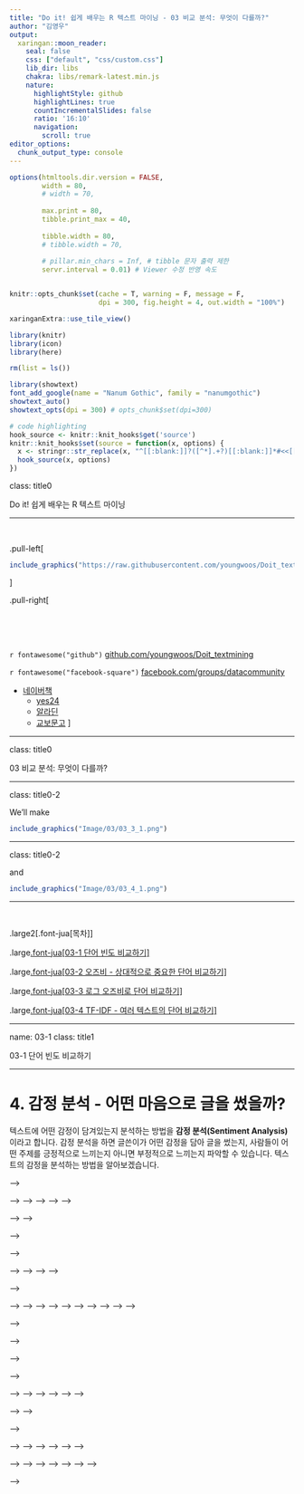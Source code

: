 ```yaml
---
title: "Do it! 쉽게 배우는 R 텍스트 마이닝 - 03 비교 분석: 무엇이 다를까?"
author: "김영우"
output:
  xaringan::moon_reader:
    seal: false
    css: ["default", "css/custom.css"]
    lib_dir: libs
    chakra: libs/remark-latest.min.js
    nature:
      highlightStyle: github
      highlightLines: true
      countIncrementalSlides: false
      ratio: '16:10'
      navigation:
        scroll: true
editor_options: 
  chunk_output_type: console
---
```


```r
options(htmltools.dir.version = FALSE, 
        width = 80,
        # width = 70,
        
        max.print = 80,
        tibble.print_max = 40,
        
        tibble.width = 80,
        # tibble.width = 70,
        
        # pillar.min_chars = Inf, # tibble 문자 출력 제한
        servr.interval = 0.01) # Viewer 수정 반영 속도


knitr::opts_chunk$set(cache = T, warning = F, message = F, 
                      dpi = 300, fig.height = 4, out.width = "100%")

xaringanExtra::use_tile_view()

library(knitr)
library(icon)
library(here)
```


```r
rm(list = ls())

library(showtext)
font_add_google(name = "Nanum Gothic", family = "nanumgothic")
showtext_auto()
showtext_opts(dpi = 300) # opts_chunk$set(dpi=300)

# code highlighting
hook_source <- knitr::knit_hooks$get('source')
knitr::knit_hooks$set(source = function(x, options) {
  x <- stringr::str_replace(x, "^[[:blank:]]?([^*].+?)[[:blank:]]*#<<[[:blank:]]*$", "*\\1")
  hook_source(x, options)
})


```

class: title0

Do it! 쉽게 배우는 R 텍스트 마이닝

---

<br>

.pull-left[
&nbsp;&nbsp;&nbsp;&nbsp;&nbsp;&nbsp;&nbsp;&nbsp;
```r
include_graphics("https://raw.githubusercontent.com/youngwoos/Doit_textmining/main/cover.png")
```
]

.pull-right[

<br>
<br>
<br>

`r fontawesome("github")` [github.com/youngwoos/Doit_textmining](https://github.com/youngwoos/Doit_textmining)

`r fontawesome("facebook-square")` [facebook.com/groups/datacommunity](https://facebook.com/groups/datacommunity)

- [네이버책](https://book.naver.com/bookdb/book_detail.nhn?bid=17891971)
  - [yes24](http://bit.ly/3oUuJOB)
  - [알라딘](http://bit.ly/3oXOSDn)
  - [교보문고](https://bit.ly/2LtNOcB)
]

---

class: title0

03 비교 분석: 무엇이 다를까?

---

class: title0-2

We'll make

<br-back-20>

```r
include_graphics("Image/03/03_3_1.png")
```

---

class: title0-2

and

<br-back-40>

```r
include_graphics("Image/03/03_4_1.png")
```

---

<br>

.large2[.font-jua[목차]]

.large[.font-jua[03-1 단어 빈도 비교하기]]([link](#03-1))

.large[.font-jua[03-2 오즈비 - 상대적으로 중요한 단어 비교하기]]([link](#03-2))

.large[.font-jua[03-3 로그 오즈비로 단어 비교하기]]([link](#03-3))

.large[.font-jua[03-4 TF-IDF - 여러 텍스트의 단어 비교하기]]([link](#03-4))

---


name: 03-1
class: title1

03-1 단어 빈도 비교하기

---

# 4. 감정 분석 - 어떤 마음으로 글을 썼을까?

텍스트에 어떤 감정이 담겨있는지 분석하는 방법을 **감정 분석(Sentiment Analysis)**이라고 합니다. 감정 분석을 하면 글쓴이가 어떤 감정을 담아 글을 썼는지, 사람들이 어떤 주제를 긍정적으로 느끼는지 아니면 부정적으로 느끼는지 파악할 수 있습니다. 텍스트의 감정을 분석하는 방법을 알아보겠습니다.


<!-- ## 4.1 감정 사전 활용하기 -->

<!-- 감정 분석에는 '감정 사전'을 활용합니다. 감정 사전은 감정을 나타낸 단어와 감정의 강도를 표현한 숫자로 구성되어 있습니다. 감정 사전을 이용해 단어에 감정 점수를 부여한 다음 합산하면 문장에 어떤 감정이 담겨 있는지 파악할 수 있습니다. 군산대학교 소프트웨어융합공학과에서 만든 'KNU 한국어 감성사전'을 이용해 감정 분석을 하는 방법을 알아보겠습니다.  -->

<!-- > [참고] -->
<!-- > 'KNU 한국어 감성사전' 깃허브 주소: github.com/park1200656/KnuSentiLex -->

<!-- ```{r echo=FALSE, out.width = '100%'} -->
<!-- knitr::include_graphics(here::here("img/04_sentiment_dic.png")) -->
<!-- ``` -->

<!-- > [편집] 이미지 작업, 박스 처리로 눈에 띄게 표현하기 -->


<!-- ### 4.1.1 감정 사전 살펴보기 -->

<!-- 우선 감정 사전을 불러와 구조를 살펴보겠습니다. 감정 사전은 감정 단어를 나타낸 `word`와 감정의 강도를 숫자로 표현한  `polarity`로 구성됩니다. -->

<!-- ```{r, eval=FALSE} -->
<!-- # 감정 사전 불러오기 -->
<!-- library(readr) -->
<!-- dic <- read_csv("knu_sentiment_lexicon.csv") -->
<!-- ``` -->

<!-- ```{r, echo=FALSE} -->
<!-- # 감정 사전 불러오기 -->
<!-- library(readr) -->
<!-- dic <- read_csv(here::here("files/knu_sentiment_lexicon.csv")) -->
<!-- ``` -->

<!-- ```{r} -->
<!-- library(dplyr) -->

<!-- # 긍정 단어 -->
<!-- dic %>%  -->
<!--   filter(polarity == 2) %>%  -->
<!--   arrange(word) -->

<!-- # 부정 단어 -->
<!-- dic %>%  -->
<!--   filter(polarity == -2) %>%  -->
<!--   arrange(word) -->
<!-- ``` -->

<!-- > [편집] 2단 편집 -->

<!-- #### 감정 사전에 있는 단어의 종류 -->

<!-- `word`는 한 단어로 구성된 단일어, 두 개 이상의 단어가 결합된 복합어, `^^`, `ㅠㅠ`와 같은 이모티콘으로 구성됩니다. `polarity`는 `+2`에서 `-2`까지 5단계의 정수로 되어 있는데, 긍정 단어는 `+`, 부정 단어는 `-`로 표현됩니다. 긍정과 부정 중 어느 한쪽으로 판단하기 어려운 중성 단어는 `0`으로 표현됩니다.  -->

<!-- ```{r} -->
<!-- dic %>%  -->
<!--   filter(word %in% c("좋은", "나쁜")) -->
<!-- ``` -->

<!-- ```{r} -->
<!-- dic %>%  -->
<!--   filter(word %in% c("기쁜", "슬픈")) -->
<!-- ``` -->

<!-- ```{r} -->
<!-- dic %>% -->
<!--   filter(word %in% c("행복하다", "좌절하다")) -->
<!-- ``` -->

<!-- ```{r} -->
<!-- # 이모티콘 -->
<!-- library(stringr) -->
<!-- dic %>%  -->
<!--   filter(!str_detect(word, "[가-힣]")) %>%  -->
<!--   arrange(word) -->
<!-- ``` -->

<!-- 감정 사전은 총 14,854개 단어로 구성되어 있습니다. 긍정 단어 4,871개, 부정 단어 9,829개, 중성 단어 154개로 구성됩니다. -->
<!-- ```{r} -->
<!-- dic %>%  -->
<!--   mutate(sentiment = ifelse(polarity >=  1, "pos", -->
<!--                      ifelse(polarity <= -1, "neg", "neu"))) %>%  -->
<!--   count(sentiment) -->
<!-- ``` -->


<!-- ### 4.1.2 문장의 감정 점수 구하기 -->

<!-- #### 1. 단어 기준으로 토큰화하기 -->

<!-- 감정 사전을 활용해 문장의 감정 점수를 구하는 방법을 알아보겠습니다. 우선, 분석할 텍스트의 단어가 감정 사전에 있는지 찾을 수 있게 토큰화해야 합니다. 감정 사전은 형태소가 아니라 단어 기준으로 구성되어 있으므로 분석할 텍스트도 단어 기준으로 토큰화해야 합니다. -->

<!-- `unnest_tokens()`를 이용해 샘플 텍스트를 단어 기준으로 토큰화하겠습니다. 이때 `drop = F`를 입력해 원문을 보유하겠습니다. 이렇게 하면 각 단어가 어느 문장에서 추출됐는지 알 수 있습니다. -->

<!-- ```{r} -->
<!-- df <- tibble(sentence = c("디자인 예쁘고 마감도 좋아서 만족스럽다.", -->
<!--                           "디자인은 괜찮다. 그런데 마감이 나쁘고 가격도 비싸다.")) -->
<!-- df -->

<!-- library(tidytext) -->
<!-- df <- df %>%  -->
<!--   unnest_tokens(input = sentence, -->
<!--                 output = word, -->
<!--                 token = "words", -->
<!--                 drop = F) -->

<!-- df %>% print(n = Inf) -->
<!-- ``` -->

<!-- #### 2. 토큰화한 단어에 감정 점수 부여하기 -->

<!-- 토큰화한 단어에 감정 점수를 부여하겠습니다. `dplyr` 패키지의 `left_join()`을 이용해  `word` 기준으로 감정 사전을 결합하면 각 단어에 감정 점수를 부여할 수 있습니다. 단어가 감정 사전에 없으면 `polarity`의 값이 `NA`가 되는데, 이때는 `0`을 부여하겠습니다. -->

<!-- 출력 결과를 보면 첫 번째 문장의 `"예쁘고"`, `"좋아서"`, `"만족스럽다"`에 긍정 점수가 부여됐습니다. 두 번째 문장은 `"괜찮다"`에 긍정 점수가 부여됐고, `"나쁘고"`, `"비싸다"`에는 부정 점수가 부여됐습니다. -->

<!-- ```{r} -->
<!-- df <- df %>%  -->
<!--   left_join(dic, by = "word") %>%  -->
<!--   mutate(polarity = ifelse(is.na(polarity), 0, polarity)) -->

<!-- df %>% print(n = Inf) -->
<!-- ``` -->

<!-- #### 3. 문장별로 감정 점수 합산하기 -->

<!-- 이제 `sencence`별로 감정 점수를 합산하겠습니다. 출력 결과를 보면 첫 번째 문장은 세 단어가 `+2`이므로 합산해 `6`이 되었습니다. 두 번째 문장은 한 단어는 `+1`, 두 단어는 `-2`이므로 합산해 `-3`이 되었습니다. -->

<!-- ```{r} -->
<!-- score_df <- df %>%  -->
<!--   group_by(sentence) %>%  -->
<!--   summarise(score  = sum(polarity)) -->

<!-- score_df -->
<!-- ``` -->

<!-- ## 4.2 기사 댓글 감정 분석하기 -->

<!-- 이제 실제 텍스트를 이용해 감정 분석을 해보겠습니다. `"news_comment_parasite.csv"`에는 2020년 2월 10일 영화 '기생충'의 아카데미상 수상 소식을 다룬 기사에 달린 댓글이 들어 있습니다. 댓글을 분석해 긍정적인 댓글과 부정적인 댓글 중 무엇이 더 많은지, 어떤 내용의 댓글이 달렸는지 알아보겠습니다. -->


<!-- ### 4.2.1 기본적인 전처리 -->

<!-- 우선 기사 댓글 데이터를 불러와 기본적인 전처리를 하겠습니다.  -->

<!-- **고유 번호 변수 만들기** : 댓글의 내용이 같아도 구별할 수 있도록 `mutate()`와 `row_number()`를 이용해 고유 번호 `id`를 추가하겠습니다.  -->

<!-- **html 특수 문자 제거하기** : 웹에서 만들어진 텍스트는 `&nbsp;`과 같은 html 특수 문자가 포함되어 있어서 출력하면 내용을 알아보기 불편합니다. `textclean` 패키지의 `replace_html()`을 이용해 html 태그를 공백으로 바꾼 다음 `stringr` 패키지의 `str_squish()`를 이용해 중복 공백을 제거하겠습니다. -->

<!-- **두 글자 미만 단어 포함하기** : 다음 코드를 보면 앞 장과 달리 특수문자를 제거하고 두 글자 이상의 단어만 남기는 작업을 하지 않았습니다. 감정 사전에 특수문자, 모음, 자음으로 된 이모티콘도 포함되어 있는데, 이런 단어들도 텍스트의 감정을 분석하는데 활용해야 하기 때문입니다. -->


<!-- ```{r eval=F} -->
<!-- # 데이터 불러오기 -->
<!-- raw_news_comment <- read_csv("news_comment_parasite.csv") -->
<!-- ``` -->

<!-- ```{r echo=F} -->
<!-- # 데이터 불러오기 -->
<!-- raw_news_comment <- read_csv(here::here("files/news_comment_parasite.csv")) -->

<!-- ``` -->


<!-- ```{r eval=F} -->
<!-- # 기본적인 전처리 -->
<!-- install.packages("textclean") -->
<!-- library(textclean) -->

<!-- news_comment <- raw_news_comment %>% -->
<!--   mutate(id = row_number(), -->
<!--          reply = str_squish(replace_html(reply))) -->

<!-- # 데이터 구조 확인 -->
<!-- glimpse(news_comment) -->
<!-- ``` -->

<!-- ```{r echo=F} -->
<!-- # 기본적인 전처리 -->
<!-- # install.packages("textclean") -->
<!-- library(textclean) -->

<!-- news_comment <- raw_news_comment %>% -->
<!--   mutate(id = row_number(), -->
<!--          reply = str_squish(replace_html(reply))) -->

<!-- glimpse(news_comment, width = 60) -->
<!-- ``` -->

<!-- > [참고] `glimpse()`는 데이터 구조를 요약해 보여주는 `dplyr` 패키지의 함수입니다. 요약 결과를 줄을 맞춰 출력하기 때문에 `str()`보다 데이터 구조를 파악하기 좋습니다. -->


<!-- ### 4.2.2 단어 기준으로 토큰화하고 감정 점수 부여하기 -->

<!-- `news_comment`를 단어 기준으로 토큰화하고 각 단어에 감정 점수를 부여하겠습니다. -->

<!-- ```{r} -->
<!-- # 토큰화 -->
<!-- word_comment <- news_comment %>% -->
<!--   unnest_tokens(input = reply, -->
<!--                 output = word, -->
<!--                 token = "words", -->
<!--                 drop = F) -->

<!-- word_comment %>% -->
<!--   select(word, reply) -->

<!-- # 감정 점수 부여 -->
<!-- word_comment <- word_comment %>% -->
<!--   left_join(dic, by = "word") %>% -->
<!--   mutate(polarity = ifelse(is.na(polarity), 0, polarity)) -->

<!-- word_comment %>% -->
<!--   select(word, polarity) -->
<!-- ``` -->

<!-- ### 4.2.3 자주 사용된 감정 단어 살펴보기 -->

<!-- 댓글별로 감정 점수를 합산하기 전에, 우선 어떤 감정 단어가 많이 사용되었는지 알아보겠습니다. -->

<!-- #### 1. 감정 분류하기 -->

<!-- 감정이 분명하게 드러난 단어를 중심으로 살펴보기 위해 `polarity`가 `2`면 긍정(pos), `-2`면 부정(neg), 그 외에는 중립(neu)을 부여한 변수 `sentiment`를 만들겠습니다. `sentiment`로 빈도를 구하면 어떤 감정의 단어가 많은지 알 수 있습니다. -->

<!-- ```{r} -->
<!-- word_comment <- word_comment %>% -->
<!--   mutate(sentiment = ifelse(polarity ==  2, "pos", -->
<!--                      ifelse(polarity == -2, "neg", "neu"))) -->

<!-- word_comment %>% -->
<!--   count(sentiment) -->
<!-- ``` -->

<!-- #### 2. 막대 그래프 만들기 -->

<!-- 중립 단어는 제외하고, 긍정 단어와 부정 단어 중 가장 많이 사용 된 단어를 10개씩 추출해 막대 그래프를 만들겠습니다. -->

<!-- ```{r} -->
<!-- top10_sentiment <- word_comment %>% -->
<!--   filter(sentiment != "neu") %>% -->
<!--   count(sentiment, word) %>% -->
<!--   group_by(sentiment) %>% -->
<!--   slice_max(n, n = 10) -->

<!-- top10_sentiment -->
<!-- ``` -->

<!-- ```{r} -->
<!-- # 막대 그래프 만들기 -->
<!-- library(ggplot2) -->
<!-- ggplot(top10_sentiment, aes(x = reorder(word, n),  -->
<!--                             y = n,  -->
<!--                             fill = sentiment)) + -->
<!--   geom_col() + -->
<!--   coord_flip() + -->
<!--   geom_text(aes(label = n), hjust = -0.3) + -->
<!--   facet_wrap(~ sentiment, scales = "free") + -->
<!--   scale_y_continuous(expand = expansion(mult = c(0.05, 0.15))) +   -->
<!--   labs(x = NULL) + -->
<!--   theme(text = element_text(family = "nanumgothic")) -->
<!-- ``` -->

<!-- > [참고] `scale_y_continuous()`에 적용한 `expansion()`은 막대와 그래프 경계의 간격을 넓히는 기능을 합니다. 막대 밖에 표현한 빈도 값이 그래프 경계 밖으로 벗어나지 않도록 하려고 사용했습니다. -->

<!-- 그래프를 보면 긍정 단어는 `"대단하다"`, `"자랑스럽다"`, `"축하"` 등의 빈도가 높습니다. 아카데미상을 수상한 제작진을 칭찬하는 댓글에 사용된 단어라고 예상할 수 있습니다. 부정 단어는 `"소름"`, `"아니다"`, `"우울한"` 등의 빈도가 높습니다. 영화 내용과 관련된 부정적인 감정을 표현한 댓글들에 사용된 단어라고 예상할 수 있습니다. -->

<!-- 앞에서 살펴본 단어들은 댓글에 사용된 단어 중 감정 사전과 매칭된 일부 입니다. 본격적으로 분석을 하기 전에 어떤 감정 단어가 많이 사용되었는지 알아보려고 감정이 분명하게 들어난 단어만 추출해본 것입니다. 텍스트의 전반적인 내용을 파악하려면 감정 점수가 부여되지 않은 중립 단어까지 포함해서 분석해야 합니다. 이 방법은 뒤에서 다루겠습니다. -->

<!-- > [참고] `"소름"`, `"미친"` 등은 부정적인 단어가 아니라 긍정적인 감정을 극적으로 표현하는 단어일 수 있기 때문에 감정 사전을 수정해서 점수를 부여해야 합니다. 이에 대해서는 **4.4**에서 자세히 다룹니다. -->

<!-- ### 4.2.4 댓글별 감정 점수 구하고 댓글 살펴보기 -->

<!-- 댓글별로 감정 점수를 구한 다음 감정 점수가 높은 댓글이 어떤 내용을 담고 있는지 살펴보겠습니다. -->


<!-- #### 1. 댓글별 감정 점수 구하기 -->

<!-- `word_comment`를 `id`, `reply`별로 분리한 다음 `polarity`를 합산해 감정 점수를 구하겠습니다. 그런 다음 이후 분석 작업은 그룹별로 처리하지 않도록 `ungroup()`으로 그룹을 해제하겠습니다. -->

<!-- `id`로 먼저 나누는 이유는 내용이 같은 댓글이 여럿 있더라도 서로 다른 댓글로 취급하기 위함입니다. `id`별로 먼저 나누지 않으면 내용이 같은 댓글들의 점수가 모두 하나로 합산됩니다. -->

<!-- ```{r} -->
<!-- score_comment <- word_comment %>% -->
<!--   group_by(id, reply) %>% -->
<!--   summarise(score = sum(polarity)) %>% -->
<!--   ungroup() -->

<!-- score_comment %>%  -->
<!--   select(score, reply) -->
<!-- ``` -->


<!-- #### 2. 감정 점수 높은 댓글 살펴보기 -->

<!-- 감정 점수 기준으로 정렬하면 감정이 분명하게 드러난 댓글의 내용을 살펴볼 수 있습니다. 출력 결과에서 감정 점수가 높은 댓글을 보면 제작진의 수상을 축하하고 대한민국의 위상이 올라간 것을 기뻐하는 긍정적인 내용이 주를 이루고 있습니다. 감정 점수가 낮은 댓글을 보면 감독의 정치적 성향이나 영화 내용으로 연상되는 사회 문제를 비판하는 부정적인 내용이 주를 이루고 있습니다. -->

<!-- ```{r} -->
<!-- # 긍정 댓글 -->
<!-- score_comment %>% -->
<!--   select(score, reply) %>%  -->
<!--   arrange(-score) -->

<!-- # 부정 댓글 -->
<!-- score_comment %>% -->
<!--   select(score, reply) %>%  -->
<!--   arrange(score) -->
<!-- ``` -->


<!-- ### 4.2.5 감정 경향 살펴보기 -->

<!-- 댓글에 긍정적인 내용이 많은지 아니면 부정적인 내용이 많은지, 전반적인 감정 경향을 알아보겠습니다. -->

<!-- #### 1. 감정 점수 빈도 구하기 -->

<!-- 댓글의 감정 점수 빈도를 보면 감정 사전에 없는 단어만 사용해 0점이 부여된 댓글이 가장 많고, 감정 점수가 높거나 낮을수록 빈도가 낮음을 알 수 있습니다. -->

<!-- ```{r} -->
<!-- score_comment %>% -->
<!--   count(score) %>% -->
<!--   print(n = Inf) -->
<!-- ``` -->

<!-- #### 2. 감정 분류하고 막대 그래프 만들기 -->

<!-- `score` 기준으로 댓글의 감정을 분류하겠습니다. `1` 이상이면 `pos`(긍정), `-1` 이하면 `neg`(부정), 그 외에는 `neu`(중립)으로 분류하겠습니다. -->

<!-- ```{r} -->
<!-- score_comment <- score_comment %>% -->
<!--   mutate(sentiment = ifelse(score >=  1, "pos", -->
<!--                      ifelse(score <= -1, "neg", "neu"))) -->
<!-- ``` -->

<!-- `sentiment`별 빈도와 비율을 구한 다음 막대 그래프를 만들어 댓글의 전반적인 감정 경향을 살펴보겠습니다. 출력 결과를 보면 중립 댓글이 70%로 가장 많고, 긍정 댓글은 19.5%, 부정 댓글은 10.5%임을 알 수 있습니다. -->

<!-- ```{r} -->
<!-- frequency_score <- score_comment %>% -->
<!--   count(sentiment) %>% -->
<!--   mutate(ratio = n/sum(n)*100) -->

<!-- frequency_score -->

<!-- # 막대 그래프 만들기 -->
<!-- ggplot(frequency_score, aes(x = sentiment, y = n, fill = sentiment)) + -->
<!--   geom_col() + -->
<!--   geom_text(aes(label = n), vjust = -0.3) +  -->
<!--   scale_x_discrete(limits = c("pos", "neu", "neg")) -->
<!-- ``` -->
<!-- > [참고] `scale_x_discrete()`는 x축 순서를 정하는 기능을 합니다. 따로 정하지 않으면 항목의 알파벳 순서로 정렬합니다. -->


<!-- #### 3. 비율 누적 막대 그래프 만들기 -->

<!-- 이번에는 누적 막대 그래프를 만들어 보겠습니다. 누적 막대 그래프를 만들면 하나의 막대 위에 여러 집단의 비율을 표현하기 때문에 구성 요소의 비중 차이를 한눈에 파악할 수 있습니다. -->

<!-- #### 샘플 데이터로 비율 누적 막대 그래프 만들어보기 -->

<!-- 먼저 샘플 데이터로 누적 막대 그래프를 만들어 보겠습니다. 누적 막대 그래프를 만들려면 데이터에 x축, y축, 누적 막대를 표현할 세 가지 변수가 있어야 합니다. 다음 코드로 출력한 그래프를 보면, x축이 `contry`, y축이 `ratio`로 구성되고, 각 막대가 `fill`에 지정된 `sex`별로 누적되어 있습니다. -->

<!-- ```{r} -->
<!-- df <- tibble(contry = c("Korea", "Korea", "Japen", "Japen"),  # 축 -->
<!--              sex = c("M", "F", "M", "F"),                     # 누적 막대 -->
<!--              ratio = c(60, 40, 30, 70))                       # 값 -->
<!-- df -->

<!-- ggplot(df, aes(x = contry, y = ratio, fill = sex)) + geom_col() -->

<!-- ``` -->

<!-- `geom_text()`를 이용하면 막대에 비율을 표기할 수 있습니다. 다음 코드에서 `paste0()`는 비율에 `%`를 붙여 표시하는 기능을 하고, `position_stack(vjust = 0.5)`은 비율을 막대의 가운데에 표시하는 기능을 합니다. -->

<!-- ```{r} -->
<!-- ggplot(df, aes(x = contry, y = ratio, fill = sex)) +  -->
<!--   geom_col() + -->
<!--   geom_text(aes(label = paste0(ratio, "%")),          # % 표시 -->
<!--             position = position_stack(vjust = 0.5))   # 가운데 표시 -->
<!-- ``` -->


<!-- #### 댓글의 감정 비율로 누적 막대 그래프 만들기 -->

<!-- 이제 댓글의 감정 비율을 나타낸 `frequency_score`를 이용해 누적 막대 그래프를 만들겠습니다. y축에 `ratio`, 누적 막대에 `sentiment`를 지정하면 됩니다. 그런데 `frequency_score`에는 샘플 데이터의 `contry`처럼 x축을 구성할 변수가 없습니다. 이럴 때는 더미 변수(Dummy variable)를 만들어 활용하면 됩니다. `frequency_score`에 `dummy` 변수를 추가해 아무 값이나 입력하겠습니다. 여기서는 `0`을 입력했지만 다른 어떤 값을 입력해도 괜찮습니다. -->

<!-- > [참고] 더미 변수는 분석에 활용하기 위해 만든 가짜 변수를 의미합니다. -->

<!-- ```{r} -->
<!-- # 더미 변수 생성 -->
<!-- frequency_score$dummy <- 0 -->
<!-- frequency_score -->
<!-- ``` -->

<!-- 이제 막대 그래프를 만들겠습니다. x축에는 `dummy`, y축에는 `ratio`, `fill`에는 `sentiment`를 입력한 다음 `geom_col()`을 이용해 그래프를 만들겠습니다. `ratio`는 `round()`를 이용해 소수점 둘째 자리에서 반올림하겠습니다. 그런 다음 `theme()`을 이용해 x축의 이름, 값, 눈금을 삭제하겠습니다. 출력한 그래프를 보면 막대가 `sentiment` 비율에 따라 구분되므로 어떤 감정으로 분류된 댓글이 많은지 쉽게 이해할 수 있습니다. -->

<!-- ```{r fig.width=4, fig.height=4} -->
<!-- ggplot(frequency_score, aes(x = dummy, y = ratio, fill = sentiment)) + -->
<!--   geom_col() + -->
<!--   geom_text(aes(label = paste0(round(ratio, 1), "%")),       -->
<!--               position = position_stack(vjust = 0.5)) +  -->
<!--   theme(axis.title.x = element_blank(),  # x축 이름 삭제 -->
<!--         axis.text.x  = element_blank(),  # x축 값 삭제 -->
<!--         axis.ticks.x = element_blank())  # x축 눈금 삭제 -->
<!-- ``` -->


<!-- ## 4.3 감정 분류별 주요 단어 살펴보기 -->

<!-- 텍스트가 구체적으로 어떤 내용을 담고 있는지 파악하려면 감정 점수가 부여되지 않은 단어까지 포함해 분석해야 합니다. 긍정 댓글과 부정 댓글에 어떤 단어가 많이 사용되었는지 분석해 보겠습니다. -->

<!-- ### 4.3.1 자주 사용된 단어 살펴보기 -->

<!-- 먼저, 문장별 감정 점수가 부여된 `score_comment`를 단어 기준으로 토큰화하고, 의미를 해석할 수 있게 두 글자 이상인 한글 단어만 남기겠습니다. -->

<!-- #### 1. 토큰화하고 두 글자 이상 한글 단어만 남기기 -->

<!-- 앞에서 감정 점수를 구할 때는 감정 사전의 특수문자, 모음, 자음으로 된 이모티콘도 활용해야 하므로 특수문자를 제거하고 두 글자 이상의 한글 단어만 남기는 작업을 하지 않았습니다. 여기서는 감정 단어가 아니라 의미를 해석할 수 있는 단어를 분석하므로 두 글자 이상인 한글 단어만 남기는 작업을 해야 합니다. -->

<!-- ```{r} -->
<!-- comment <- score_comment %>% -->
<!--   unnest_tokens(input = reply,          # 단어 기준 토큰화 -->
<!--                 output = word, -->
<!--                 token = "words", -->
<!--                 drop = F) %>% -->
<!--   filter(str_detect(word, "[가-힣]") &  # 한글 추출 -->
<!--          str_count(word) >= 2)          # 두 글자 이상 추출 -->
<!-- ``` -->

<!-- > [참고] 이 코드는 `word`에 `"문장a"` 처럼 한글이 아닌 문자가 함께 있어도 추출합니다. 한글이 아닌 문자가 포함된 행을 제외하려면 `filter(!str_detect(word, "[^가-힣]"))`를 입력하면 됩니다. 여기서는 그런 문자가 없어서 어떤 방식이든 결과가 같습니다. -->

<!-- #### 2. 감정 분류별 빈도 구하기 -->

<!-- `comment`의 `sentiment`별 `word`의 빈도를 구해서 긍정 댓글과 부정 댓글에 어떤 단어가 많이 사용됐는지 살펴보겠습니다. -->

<!-- ```{r} -->
<!-- # 감정 및 단어별 빈도 구하기 -->
<!-- frequency_word <- comment %>% -->
<!--   filter(str_count(word) >= 2) %>% -->
<!--   count(sentiment, word, sort = T) -->
<!-- ``` -->


<!-- ```{r} -->
<!-- # 긍정 댓글 고빈도 단어 -->
<!-- frequency_word %>% -->
<!--   filter(sentiment == "pos") -->

<!-- # 부정 댓글 고빈도 단어 -->
<!-- frequency_word %>% -->
<!--   filter(sentiment == "neg") -->
<!-- ``` -->

<!-- 추출한 단어를 보면 긍정 댓글과 부정 댓글이 다루고 있는 내용에 어떤 차이가 있는지 이해할 수 있습니다. 하지만 `"봉준호"`, `"기생충"`, `"영화"`와 같은 동일한 단어도 많이 추출되었습니다. 이는 단순히 양쪽에서 빈도가 높은 단어를 추출했기 때문입니다. 긍정 댓글과 부정 댓글의 차이를 이해하려면 상대적으로 많이 사용된 단어를 추출해 비교해야 합니다. -->


<!-- ### 4.3.2 상대적으로 자주 사용된 단어 비교하기 -->

<!-- 로그 오즈비를 구해 긍정 댓글과 부정 댓글에서 상대적으로 많이 사용된 단어가 무엇인지 살펴보겠습니다. -->


<!-- #### 1. 로그 오즈비 구하기 -->

<!-- 먼저 `frequency_word` 를 Wide form으로 변환한 뒤 로그 오즈비를 계산하겠습니다. -->

<!-- ```{r} -->
<!-- library(tidyr) -->
<!-- comment_wide <- frequency_word %>% -->
<!--   filter(sentiment != "neu") %>%  # 중립 제외 -->
<!--   pivot_wider(names_from = sentiment, -->
<!--               values_from = n, -->
<!--               values_fill = list(n = 0)) -->

<!-- comment_wide -->

<!-- # 로그 오즈비 구하기 -->
<!-- comment_wide <- comment_wide %>% -->
<!--   mutate(log_odds_ratio = log(((pos + 1) / (sum(pos + 1))) / -->
<!--                               ((neg + 1) / (sum(neg + 1))))) -->

<!-- comment_wide -->
<!-- ``` -->


<!-- #### 2. 로그 오즈비가 가장 큰 단어 10개씩 추출하기 -->

<!-- <!-- 긍정 댓글과 부정 댓글에서 로그 오즈비가 가장 큰 단어를 10개씩 추출하겠습니다. 그럼 다음, 로그 오즈비가 0보다 크면 `"pos"`, 그렇지 않으면 `"neg"`로 분류하고, 결과를 보기 편하게 로그 오즈비 기준으로 내림차순 정렬하겠습니다. 출력 결과를 살펴보면 긍정 댓글과 부정 댓글에 상대적으로 어떤 단어가 더 많이 사용됐는지 알 수 있습니다. --> -->

<!-- <!-- ```{r} --> -->
<!-- <!-- top10 <- comment_wide %>% --> -->
<!-- <!--   filter(rank(log_odds_ratio) <= 10 | rank(-log_odds_ratio) <= 10) %>% --> -->
<!-- <!--   mutate(sentiment = ifelse(log_odds_ratio > 0, "pos", "neg")) %>% --> -->
<!-- <!--   arrange(-log_odds_ratio) --> -->

<!-- <!-- top10 %>% print(n = Inf) --> -->
<!-- <!-- ``` --> -->


<!-- 긍정 댓글과 부정 댓글에서 로그 오즈비가 가장 큰 단어를 10개씩 추출하겠습니다. 먼저 `log_odds_ratio`가 `0`보다 크면 `"pos"`, 그렇지 않으면 `"neg"`로 분류한 다음, `log_odds_ratio`의 절대값이 가장 높은 단어를 10개씩 추출하겠습니다. 출력 결과를 보면 긍정 댓글과 부정 댓글에 상대적으로 어떤 단어가 더 많이 사용됐는지 알 수 있습니다. -->

<!-- ```{r} -->
<!-- top10 <- comment_wide %>% -->
<!--   group_by(sentiment = ifelse(log_odds_ratio > 0, "pos", "neg")) %>% -->
<!--   slice_max(abs(log_odds_ratio), n = 10) -->
<!-- ``` -->

<!-- ```{r eval=F} -->
<!-- top10 %>% print(n = Inf) -->
<!-- ``` -->

<!-- ```{r echo=F} -->
<!-- top10 %>% print(n = 10) -->
<!-- ``` -->

<!-- #### 로그 오즈비가 동점인 단어는 제외하고 추출하기 -->

<!-- `top10` 출력 결과의 `A tibble: 30 x 5`를 보면 `top10`이 30행으로 구성됨을 알 수 있습니다. 긍정 댓글과 부정 댓글에서 로그 오즈비가 가장 큰 단어를 10개씩 추출했는데 20행이 아니라 30행인 이유는  -->
<!-- 부정 댓글에서 `log_odds_ratio`가 동점인 단어가 모두 추출됐기 때문입니다. `slice_max()`에 `with_ties = F`를 입력해 동점을 제외하고 로그 오즈비가 가장 큰 단어를 10개씩 추출하겠습니다. 출력 결과의 `A tibble: 20 x 5`를 보면 20개의 단어가 추출됐음을 알 수 있습니다. -->

<!-- ```{r} -->
<!-- top10 <- comment_wide %>% -->
<!--   group_by(sentiment = ifelse(log_odds_ratio > 0, "pos", "neg")) %>% -->
<!--   slice_max(abs(log_odds_ratio), n = 10, with_ties = F) -->
<!-- ``` -->

<!-- ```{r eval=F} -->
<!-- top10 %>% print(n = Inf) -->
<!-- ``` -->

<!-- ```{r echo=F} -->
<!-- top10 %>% print(n = 10) -->
<!-- ``` -->


<!-- #### 3. 막대 그래프 만들기 -->

<!-- 로그 오즈비를 이용해 막대 그래프를 만들겠습니다. 출력된 그래프를 보면 긍정 댓글과 부정 댓글에 상대적으로 어떤 단어가 많이 사용되었는지 알 수 있습니다. -->

<!-- ```{r} -->
<!-- # 막대 그래프 만들기 -->
<!-- ggplot(top10, aes(x = reorder(word, log_odds_ratio), -->
<!--                       y = log_odds_ratio, -->
<!--                       fill = sentiment)) + -->
<!--   geom_col() + -->
<!--   coord_flip() + -->
<!--   labs(x = NULL) + -->
<!--   theme(text = element_text(family = "nanumgothic")) -->
<!-- ``` -->



<!-- <!-- #### 로그 오즈비가 동점인 단어는 제외하고 추출하기 - `rank(ties.method = "first")` --> -->

<!-- <!-- `top10` 출력 결과의 `A tibble: 19 x 5`를 보면 `top10`이 19행으로 구성됨을 알 수 있습니다. 긍정 댓글과 부정 댓글에서 로그 오즈비가 가장 큰 단어를 10개씩 추출했는데 20행이 아니라 19행인 이유는 부정 댓글의 단어가 9개만 추출됐기 때문입니다. `sentiment`가 `"neg"인 행을 추출하면 10 행이 아니라 8행임을 알 수 있습니다. --> -->

<!-- <!-- ```{r} --> -->
<!-- <!-- top10 %>% --> -->
<!-- <!--   filter(sentiment == "neg") --> -->
<!-- <!-- ``` --> -->

<!-- <!-- 이는 `rank()`의 동점 처리 방식 때문에 생긴 현상입니다. 순위를 나타낸 변수를 여러가지 방식으로 만든 다음 차이를 살펴보겠습니다. --> -->

<!-- <!-- ```{r} --> -->
<!-- <!-- comment_wide %>% --> -->
<!-- <!--   arrange(log_odds_ratio) %>% --> -->
<!-- <!--   mutate(num_row = row_number(),                       # 행 순서 --> -->
<!-- <!--          num_rank = rank(log_odds_ratio),              # 동점시 평균 --> -->
<!-- <!--          num_rank2 = rank(log_odds_ratio,              # 동점시 행 순서 --> -->
<!-- <!--                           ties.method = "first")) %>% --> -->
<!-- <!--   select(-pos, -neg) %>% --> -->
<!-- <!--   head(10) --> -->
<!-- <!-- ``` --> -->

<!-- <!-- `rank()`는 값이 동일한 행이 여럿이면 행 순서 값을 평균해서 순위를 구합니다. 앞 코드의 출력 결과에서 `num_rank`를 보면 `"못한"`과 `"미친"`의 값이 `3.5`입니다. 이는 `"못한"`과 `"미친"`의 `log_odds_ratio`가 동점이므로 행 순서 값`3`과 `4`를 평균한 것입니다. 마찬가지로 `"가난한"`, `"모르는"`, `"아쉽다"`의 `num_rank`도 행 순서 값 `6`, `7`, `8`을 평균한 `8` 입니다. 따라서 `rank()`로 순위를 구하면 9행 까지는 `8`이하이고 10행부터는 `15` 이상이므로 `filter()`로 순위 값 `10` 이하를 추출하면 9번째 행 까지만 남게 되는 것입니다. --> -->

<!-- <!-- 이 문제를 피하려면 동점일 때 행 순서 값을 부여하도록 `rank()`에 `ties.method = "first"`를 입력하면 됩니다. `num_rank2`를 보면 `log_odds_ratio`가 같을 때 행 순서대로 순위가 부여된 것을 알 수 있습니다. --> -->


<!-- <!-- #### 동점을 제외하고 로그 오즈비가 가장 큰 단어 10개씩 추출하기 --> -->

<!-- <!-- 긍정 댓글과 부정 댓글에서 동점을 제외하고 로그 오즈비가 가장 큰 단어 10개씩 추출하겠습니다. 출력 결과의 `A tibble: 20 x 5`를 보면 기대한 대로 20개의 단어가 추출됐음을 알 수 있습니다. --> -->

<!-- <!-- ```{r} --> -->
<!-- <!-- top10 <- comment_wide %>% --> -->
<!-- <!--   filter(rank(log_odds_ratio, ties.method = "first") <= 10 | --> -->
<!-- <!--          rank(-log_odds_ratio, ties.method = "first") <= 10) %>% --> -->
<!-- <!--   mutate(sentiment = ifelse(log_odds_ratio > 0, "pos", "neg")) %>% --> -->
<!-- <!--   arrange(-log_odds_ratio) --> -->

<!-- <!-- top10 --> -->
<!-- <!-- ``` --> -->


<!-- ## 4.4 감정 사전 수정하여 활용하기 -->

<!-- 앞 절의 출력 결과를 보면 `"소름"`, `"미친"`과 같은 단어가 상대적으로 부정 댓글에 더 많이 사용되었음을 알 수 있습니다. 그런데 이런 단어들은 부정적인 표현이라고 단정하기 어렵습니다. 긍정적인 감정을 극적으로 표현할 때도 사용할 수 있기 때문입니다. -->

<!-- #### 감정 단어 살펴보기 -->

<!-- 댓글 원문을 살펴보면 이 단어들이 주로 긍정적인 의미로 사용되었음을 알 수 있습니다. -->

<!-- ```{r} -->
<!-- # "소름"이 사용된 댓글 -->
<!-- score_comment %>% -->
<!--   filter(str_detect(reply, "소름")) %>% -->
<!--   select(reply) -->

<!-- # "미친"이 사용된 댓글 -->
<!-- score_comment %>% -->
<!--   filter(str_detect(reply, "미친")) %>% -->
<!--   select(reply) -->
<!-- ``` -->

<!-- 이 문제는 긍정적인 의미로 사용된 단어가 감정 사전에 부정적인 단어로 분류되어 있어서 생긴 것입니다. 감정 사전 `dic`을 살펴보면 이 단어들의 감정 점수가 모두 음수로 되어있습니다. -->

<!-- ```{r} -->
<!-- dic %>% filter(word %in% c("소름", "소름이", "미친")) -->
<!-- ``` -->

<!-- 감정 분석은 감정 사전에 의존하기 때문에, 텍스트의 맥락이 감정 사전의 맥락과 다르면 이처럼 반대되는 감정 점수를 부여하는 오류가 발생 합니다. 이럴 때는 감정 사전을 수정해서 활용해야 보다 정확하게 분석할 수 있습니다. -->

<!-- ### 4.4.1 감정 사전 수정하기 -->

<!-- 감정 사전을 수정해서 분석에 활용해 보겠습니다. 지금까지 사용한 'KNU 한국어 감성사전' 원본 `dic`에서 `"소름이"`, `"소름"`, `"미친"`의 `polarity`를 양수 `2`로 수정해 새 감정 사전을 만들겠습니다. -->

<!-- ```{r} -->
<!-- new_dic <- dic %>% -->
<!--   mutate(polarity = ifelse(word %in% c("소름", "소름이", "미친"), 2, polarity)) -->

<!-- new_dic %>% filter(word %in% c("소름", "소름이", "미친")) -->
<!-- ``` -->


<!-- ### 4.4.2 수정한 사전으로 감정 점수 부여하기 -->

<!-- 이제 수정한 감정 사전을 활용해 댓글을 다시 분석하겠습니다. 댓글을 단어 기준으로 토큰화한 `word_comment`에서 앞에서 생성한 감정 점수 `polarity`를 제거하겠습니다. 그런 다음, 새로 만든 감정 사전을 이용해 감정 점수를 부여하고, `NA`를 `0`으로 변환하겠습니다. -->

<!-- ```{r} -->
<!-- new_word_comment <- word_comment %>% -->
<!--   select(-polarity) %>% -->
<!--   left_join(new_dic, by = "word") %>% -->
<!--   mutate(polarity = ifelse(is.na(polarity), 0, polarity)) -->
<!-- ``` -->


<!-- ### 4.4.3 댓글별 감정 점수 구하기 -->

<!-- 단어에 감정 점수를 새로 부여했으니 댓글별로 감정 점수를 합산하겠습니다. 그런 다음 이후 분석 작업은 그룹별로 처리하지 않도록 `ungroup()`으로 그룹을 해제하겠습니다. 출력 결과를 보면 댓글별로 감정 점수가 부여되었음을 알 수 있습니다. -->

<!-- ```{r} -->
<!-- new_score_comment <- new_word_comment %>% -->
<!--   group_by(id, reply) %>% -->
<!--   summarise(score = sum(polarity)) %>% -->
<!--   ungroup() -->

<!-- new_score_comment %>% -->
<!--   select(score, reply) %>% -->
<!--   arrange(-score) -->
<!-- ``` -->


<!-- ### 4.4.4 전반적인 감정 경향 살펴보기 -->

<!-- 댓글의 전반적인 감정 경향을 분석하겠습니다. -->

<!-- #### 1. 감정 분류하기 -->

<!-- 먼저 `score`를 기준으로 1 이상이면 `pos`(긍정), -1 이하면 `neg`(부정), 그 외에는 `neu`(중립)으로 분류하겠습니다. -->

<!-- ```{r} -->
<!-- # 1점 기준으로 긍정 중립 부정 분류 -->
<!-- new_score_comment <- new_score_comment %>% -->
<!--   mutate(sentiment = ifelse(score >=  1, "pos", -->
<!--                      ifelse(score <= -1, "neg", "neu"))) -->
<!-- ``` -->

<!-- #### 2. 감정 분류별 빈도와 비율 구하기 -->

<!-- `sentiment`별 빈도와 비율을 구해 전반적인 경향을 살펴보겠습니다. 원본 감정 사전을 활용했을 때와 비교해 보면, 부정 댓글 `"neg"`의 비중이 10.5%에서 8.87%로 줄어들고, 긍정 댓글 `"pos"`의 비중이 19.5%에서 21.3%로 늘어났습니다. -->

<!-- ```{r} -->
<!-- # 원본 감정 사전 활용 -->
<!-- score_comment %>% -->
<!--   count(sentiment) %>% -->
<!--   mutate(ratio = n/sum(n)*100) -->
<!-- ``` -->

<!-- <br>  -->

<!-- ```{r} -->
<!-- # 수정한 감정 사전 활용 -->
<!-- new_score_comment %>% -->
<!--   count(sentiment) %>% -->
<!--   mutate(ratio = n/sum(n)*100) -->
<!-- ``` -->

<!-- > [편집] 2단 편집 -->

<!-- #### 감정 분류 결과 비교하기 -->

<!-- 감정 분류 비율이 달라진 이유는 `"소름"`, `"소름이"`, `"미친"`이 사용된 여러 댓글이 수정한 사전을 통해 긍정 댓글로 분류되었기 때문입니다. 다음 코드의 출력 결과를 보면 이 단어를 사용한 댓글의 감정 범주 빈도가 달라졌음을 알 수 있습니다. -->
<!-- ```{r} -->
<!-- word <- "소름|소름이|미친" -->

<!-- # 원본 감정 사전 활용 -->
<!-- score_comment %>% -->
<!--   filter(str_detect(reply, word)) %>% -->
<!--   count(sentiment) -->
<!-- ``` -->

<!-- <br> -->

<!-- ```{r} -->
<!-- # 수정한 감정 사전 활용 -->
<!-- new_score_comment %>% -->
<!--   filter(str_detect(reply, word)) %>% -->
<!--   count(sentiment) -->
<!-- ``` -->

<!-- > [편집] 2단 편집 -->

<!-- > [참고] `str_detect()`에 여러 문자를 입력할 때는 `|`로 구분해야 합니다. `|`는 '또는'을 의미하는 정규 표현식 입니다. -->

<!-- <br> -->

<!-- > [참고] 수정한 사전을 사용하더라도 댓글에 사용된 다른 단어들의 감정 점수가 낮으면 부정 댓글로 분류될 수 있습니다. -->


<!-- --- -->

<!-- > [알아두면 좋아요] 신조어에 감정 점수를 부여하는 방법 -->

<!-- 감정 분석은 사전에 기반하기 때문에 '쩐다', '핵노잼'과 같이 사전에 없는 신조어에는 감정 점수가 부여되지 않는 한계가 있습니다. 다음 코드의 출력 결과를 보면 두 문장 모두 점수가 부여되지 않습니다. -->

<!-- ```{r} -->
<!-- df <- tibble(sentence = c("이번 에피소드 쩐다",  -->
<!--                           "이 영화 핵노잼")) %>%  -->
<!--   unnest_tokens(input = sentence,  -->
<!--                 output = word,  -->
<!--                 token = "words",  -->
<!--                 drop = F) -->

<!-- df %>%  -->
<!--   left_join(dic, by = "word") %>% -->
<!--   mutate(polarity = ifelse(is.na(polarity), 0, polarity)) %>%  -->
<!--   group_by(sentence) %>%  -->
<!--   summarise(score = sum(polarity)) -->
<!-- ``` -->

<!-- 다음과 같이 감정 사전에 신조어와 감정 점수를 추가하면 신조어에도 감정 점수를 부여할 수 있습니다. -->

<!-- ```{r} -->
<!-- # 신조어 목록 생성 -->
<!-- newword <- tibble(word = c("쩐다", "핵노잼"),  -->
<!--                   polarity = c(2, -2)) -->

<!-- # 사전에 신조어 추가 -->
<!-- newword_dic <- bind_rows(dic, newword) -->

<!-- # 새 사전으로 감정 점수 부여 -->
<!-- df %>%  -->
<!--   left_join(newword_dic, by = "word") %>% -->
<!--   mutate(polarity = ifelse(is.na(polarity), 0, polarity)) %>%  -->
<!--   group_by(sentence) %>%  -->
<!--   summarise(score = sum(polarity)) -->

<!-- ``` -->

<!-- 어떤 신조어를 사전에 추가할지 모르겠다면 감정 점수가 부여되지 않은 단어 중에 사용 빈도가 높은 단어를 살펴보면 도움이 됩니다. 빈도가 높은 단어 중에 감정을 표현하는 단어가 있다면 점수를 부여해 사전에 추가하면 됩니다. -->

<!-- --- -->


<!-- ### 4.4.5 감정 분류별 주요 단어 살펴보기 -->

<!-- 수정한 감정 사전을 이용해 댓글별 감정 점수를 다시 구했으니 주요 단어도 다시 살펴봐야 합니다. 단어 로그 오즈비를 새로 구해 긍정 댓글과 부정 댓글에서 상대적으로 많이 사용된 단어가 무엇인지 살펴보겠습니다. -->


<!-- #### 1. 두 글자 이상 한글 단어만 남기고 단어 빈도 구하기 -->

<!-- 문장별 감정 점수가 부여된 `new_score_comment`를 단어 기준으로 토큰화하고 두 글자 이상의 한글 단어만 남기겠습니다. 그런 다음, `sentiment`별 `word`의 빈도를 구하겠습니다. -->

<!-- ```{r} -->
<!-- # 토큰화 및 전처리 -->
<!-- new_comment <- new_score_comment %>% -->
<!--   unnest_tokens(input = reply, -->
<!--                 output = word, -->
<!--                 token = "words", -->
<!--                 drop = F) %>% -->
<!--   filter(str_detect(word, "[가-힣]") & -->
<!--            str_count(word) >= 2) -->

<!-- # 감정 및 단어별 빈도 구하기 -->
<!-- new_frequency_word <- new_comment %>% -->
<!--   count(sentiment, word, sort = T) -->
<!-- ``` -->

<!-- #### 2. 로그 오즈비 구하기 -->

<!-- 감정 및 단어별 빈도가 담긴 `new_frequency_word`를 Wide form으로 변환한 뒤 로그 오즈비를 구하겠습니다. -->
<!-- ```{r} -->
<!-- # Wide form으로 변환 -->
<!-- new_comment_wide <- new_frequency_word %>% -->
<!--   filter(sentiment != "neu") %>% -->
<!--   pivot_wider(names_from = sentiment, -->
<!--               values_from = n, -->
<!--               values_fill = list(n = 0)) -->

<!-- # 로그 오즈비 구하기 -->
<!-- new_comment_wide <- new_comment_wide %>% -->
<!--   mutate(log_odds_ratio = log(((pos + 1) / (sum(pos + 1))) / -->
<!--                               ((neg + 1) / (sum(neg + 1))))) -->
<!-- ``` -->


<!-- #### 3. 로그 오즈비가 큰 단어로 막대 그래프 만들기 -->

<!-- <!-- 긍정 댓글과 부정 댓글에서 로그 오즈비가 가장 큰 단어를 10개씩 추출하겠습니다. `rank()`로 순위를 구할 때 동점을 제외하도록 `ties.method = "first"`를 입력하겠습니다. 로그 오즈비가 `0`보다 크면 `"pos"`, 그렇지 않으면 `"neg"`로 분류하고, 결과를 보기 편하게 로그 오즈비 기준으로 내림차순 정렬하겠습니다. 마지막으로 막대 그래프를 만들어 긍정 댓글과 부정 댓글에서 상대적으로 많이 사용된 단어를 비교하겠습니다. --> -->

<!-- <!-- ```{r} --> -->
<!-- <!-- new_top10 <- new_comment_wide %>% --> -->
<!-- <!--   filter(rank(log_odds_ratio, ties.method = "first") <= 10 | --> -->
<!-- <!--          rank(-log_odds_ratio, ties.method = "first") <= 10) %>% --> -->
<!-- <!--   mutate(sentiment = ifelse(log_odds_ratio > 0, "pos", "neg")) %>% --> -->
<!-- <!--   arrange(-log_odds_ratio) --> -->

<!-- <!-- # 막대 그래프 만들기 --> -->
<!-- <!-- ggplot(new_top10, aes(x = reorder(word, log_odds_ratio), --> -->
<!-- <!--                       y = log_odds_ratio, --> -->
<!-- <!--                       fill = sentiment)) + --> -->
<!-- <!--   geom_col() + --> -->
<!-- <!--   coord_flip() + --> -->
<!-- <!--   labs(x = NULL) --> -->

<!-- <!-- ``` --> -->

<!-- 긍정 댓글과 부정 댓글에서 로그 오즈비가 가장 큰 단어를 10개씩 추출한 다음, 막대 그래프를 만들어 상대적으로 많이 사용된 단어를 비교하겠습니다. -->

<!-- ```{r} -->
<!-- new_top10 <- new_comment_wide %>% -->
<!--   group_by(sentiment = ifelse(log_odds_ratio > 0, "pos", "neg")) %>% -->
<!--   slice_max(abs(log_odds_ratio), n = 10, with_ties = F) -->

<!-- # 막대 그래프 만들기 -->
<!-- ggplot(new_top10, aes(x = reorder(word, log_odds_ratio), -->
<!--                       y = log_odds_ratio, -->
<!--                       fill = sentiment)) + -->
<!--   geom_col() + -->
<!--   coord_flip() + -->
<!--   labs(x = NULL) + -->
<!--   theme(text = element_text(family = "nanumgothic")) -->
<!-- ``` -->


<!-- #### 분석 결과 비교히기 -->

<!-- 분석 결과를 원본 감정 사전을 활용했을 때와 비교해 보겠습니다. `new_top10` 출력 결과를 보면 원본 감정 사전을 사용했을 때와 달리 `"소름"`이 긍정 댓글에서 자주 사용한 단어로 추출되고, `"미친"`은 목록에서 사라졌음을 알 수 있습니다. -->

<!-- ```{r } -->
<!-- # 원본 감정 사전 활용 -->
<!-- top10 %>%  -->
<!--   select(-pos, -neg) %>%  -->
<!--   arrange(-log_odds_ratio) %>%  -->
<!--   print(n = Inf) -->
<!-- ``` -->


<!-- <br> -->

<!-- ```{r } -->
<!-- # 수정한 감정 사전 활용 -->
<!-- new_top10 %>% -->
<!--   select(-pos, -neg) %>% -->
<!--   arrange(-log_odds_ratio) %>% -->
<!--   print(n = Inf) -->
<!-- ``` -->

<!-- > [편집] 2단 편집, 박스로 강조 "3 소름 3.76 pos" -->

<!-- `"미친"`이 목록에서 사라진 이유는 로그 오즈비가 10권 안에 들지 못할 정도로 낮기 때문입니다. 다음 코드의 출력 결과를 보면 `"미친"`의 로그 오즈비는 1.80입니다. `new_top10`에서 긍정 단어 10위인 `"최고의"`의 로그 오즈비가 2.90이므로 `"미친"`이 목록에 포함되지 않는 것입니다. -->
<!-- ```{r} -->
<!-- new_comment_wide %>% -->
<!--   filter(word == "미친") -->
<!-- ``` -->


<!-- #### 4. 주요 단어가 사용된 댓글 살펴보기 -->

<!-- 긍정 댓글과 부정 댓글에서 상대적으로 자주 사용된 단어가 무엇인지 확인했으니, 단어가 사용된 댓글을 추출해 살펴보겠습니다. 코드의 출력 결과를 보면 긍정 댓글은 수상을 축하하고 대한민국의 위상이 올라갔다는 내용이 주를 이루는 반면, 부정 댓글은 시상 자체보다는 감독의 정치 성향이나 다른 사용자의 정치 성향을 비판하는 내용이 주를 이루고 있음을 알 수 있습니다. -->

<!-- ```{r eval=F} -->
<!-- # 긍정 댓글 원문 -->
<!-- new_score_comment %>% -->
<!--   filter(sentiment == "pos" & str_detect(reply, "축하")) %>% -->
<!--   select(reply) -->
<!-- ``` -->

<!-- ```{r echo=F} -->
<!-- # 긍정 댓글 원문 -->
<!-- new_score_comment %>% -->
<!--   filter(sentiment == "pos" & str_detect(reply, "축하")) %>% -->
<!--   select(reply) %>% -->
<!--   print(n = 3) -->
<!-- ``` -->

<!-- <br> -->

<!-- ```{r eval=F} -->
<!-- new_score_comment %>% -->
<!--   filter(sentiment == "pos" & str_detect(reply, "소름")) %>% -->
<!--   select(reply) -->
<!-- ``` -->

<!-- ```{r echo=F} -->
<!-- new_score_comment %>% -->
<!--   filter(sentiment == "pos" & str_detect(reply, "소름")) %>% -->
<!--   select(reply)%>% -->
<!--   print(n = 3) -->
<!-- ``` -->

<!-- <br> -->

<!-- ```{r eval=F} -->
<!-- # 부정 댓글 원문 -->
<!-- new_score_comment %>% -->
<!--   filter(sentiment == "neg" & str_detect(reply, "좌빨")) %>% -->
<!--   select(reply) -->
<!-- ``` -->

<!-- ```{r echo=F} -->
<!-- # 부정 댓글 원문 -->
<!-- new_score_comment %>% -->
<!--   filter(sentiment == "neg" & str_detect(reply, "좌빨")) %>% -->
<!--   select(reply) %>% -->
<!--   print(n = 3) -->
<!-- ``` -->

<!-- <br> -->

<!-- ```{r eval=F} -->
<!-- new_score_comment %>% -->
<!--   filter(sentiment == "neg" & str_detect(reply, "못한")) %>% -->
<!--   select(reply) -->
<!-- ``` -->


<!-- ```{r echo=F} -->
<!-- new_score_comment %>% -->
<!--   filter(sentiment == "neg" & str_detect(reply, "못한")) %>% -->
<!--   select(reply) %>% -->
<!--   print(n = 3) -->
<!-- ``` -->



<!-- > [알아두면 좋아요] 단어의 감정 점수는 신중하게 정해야 합니다. -->

<!-- > 같은 단어도 맥락에 따라 표현하는 감정이 다르기 때문에 단어의 감정 점수는 신중하게 정해야 합니다. '빠르다'라는 단어로 예를 들어 보겠습니다. 만약 '빠르다'가 스마트폰 사용 후기에 사용됐다면 속도가 빠르다는 의미일 테니 긍정적인 감정을 표현한다고 할 수 있습니다. 하지만 동영상 강의 관련 댓글에 사용됐다면 강의 진행 속도나 강사의 말이 빠르다는 의미 일테니 부정적인 감정을 표현한다고 볼 수 있습니다. 이처럼 같은 단어라도 표현하는 감정이 다를 수 있기 때문에 분석하는 텍스트의 맥락에 맞게 감정 점수를 정해야만 정확하게 분석 할 수 있습니다. -->


